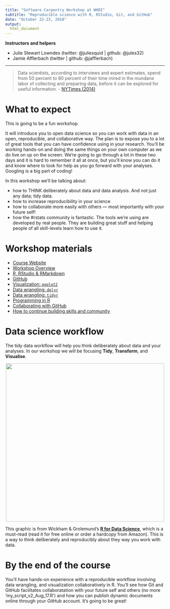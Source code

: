 ```yaml
---
title: "Software Carpentry Workshop at WHOI"
subtitle: "Reproducible science with R, RStudio, Git, and GitHub" 
date: "October 22-23, 2018"
output: 
  html_document
---
```



**Instructors and helpers**

- Julie Stewart Lowndes (twitter: @juliesquid | github: @jules32)
- Jamie Afflerbach (twitter | github: @jafflerbach)

----

> Data scientists, according to interviews and expert estimates, spend from 50 percent to 80 percent of their time mired in the mundane labor of collecting and preparing data, before it can be explored for useful information. - [NYTimes (2014)](http://www.nytimes.com/2014/08/18/technology/for-big-data-scientists-hurdle-to-insights-is-janitor-work.html)

# What to expect

This is going to be a fun workshop.  

It will introduce you to open data science so you can work with data in an open, reproducible, and collaborative way. The plan is to expose you to a lot of great tools that you can have confidence using in your research. You'll be working hands-on and doing the same things on your own computer as we do live on up on the screen. We're going to go through a lot in these two days and it is hard to remember it all at once, but you'll know you can do it and know where to look for help as you go forward with your analyses. Googling is a big part of coding!  

In this workshop we'll be talking about: 

- how to THINK deliberately about data and data analysis. And not just any data; tidy data.
- how to increase reproducibility in your science
- how to collaborate more easily with others — most importantly with your future self!
- how the #rstats community is fantastic. The tools we're using are developed by real people. They are building great stuff and helping people of all skill-levels learn how to use it. 

# Workshop materials 

- [Course Website](https://jules32.github.io/2018-10-22-whoi/)
- [Workshop Overview](https://jules32.github.io/2018-10-22-whoi/overview/)
- [R, RStudio & RMarkdown](http://ohi-science.org/data-science-training/rstudio)
- [GitHub](http://ohi-science.org/data-science-training/github)
- [Visualization: `ggplot2`](http://ohi-science.org/data-science-training/viz)
- [Data wrangling: `dplyr`](http://ohi-science.org/data-science-training/dplyr)
- [Data wrangling: `tidyr`](http://ohi-science.org/data-science-training/tidyr)
- [Programming in R](http://ohi-science.org/data-science-training/programming)
- [Collaborating with GitHub](http://ohi-science.org/data-science-training/collaborating)
- [How to continue building skills and community](http://ohi-science.org/data-science-training/champion)


# Data science workflow

The tidy data workflow will help you think deliberately about data and your analyses. In our workshop we will be focusing **Tidy**, **Transform**, and **Visualise**.

<center><img src="img/r4ds_data-science.png" width="500px"></center>


This graphic is from Wickham & Grolemund's [**R for Data Science**](http://r4ds.had.co.nz/), which is a must-read (read it for free online or order a hardcopy from Amazon). This is a way to think deliberately and reproducibly about they way you work with data. 

# By the end of the course

You'll have hands-on experience with a reproducible workflow involving data wrangling, and visualization collaboratively in R. You'll see how Git and GitHub facilitates collaboratation with your future self and others (no more 'my_script_v2_Aug_17.R') and how you can publish dynamic documents online through your GitHub account. It's going to be great!  


    
